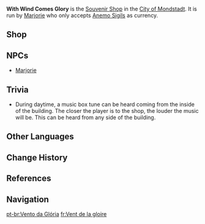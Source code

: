 {{Location Infobox
|image        = NPC Location Marjorie Context.png
|icon         = UI Souvenir Shop.png
|type         = Point of Interest
|region       = Mondstadt
|area         = Starfell Valley
|subarea      = City of Mondstadt
}}
{{Description|A popular souvenir shop in Mondstadt. It is also a place for able adventurers to pawn precious items for [[Anemo Sigil]]s. Marjorie's at your service!|World Map description}}
'''With Wind Comes Glory''' is the [[Souvenir Shop]] in the [[City of Mondstadt]]. It is run by [[Marjorie]] who only accepts [[Anemo Sigil]]s as currency. 

==Shop==
{{Vendor|Marjorie}}

==NPCs==
* [[Marjorie]]

==Trivia==
* During daytime, a music box tune can be heard coming from the inside of the building. The closer the player is to the shop, the louder the music will be. This can be heard from any side of the building.

==Other Languages==
{{Other Languages
|en       = With Wind Comes Glory
|zhs      = 荣光之风
|zhs_rm   = Róngguāng zhī Fēng
|zht      = 榮光之風
|zht_rm   = Róngguāng zhī Fēng
|zh_tl    = Wind of Glory
|ja       = 栄光の風
|ja_rm    = Eikou no Kaze<ref>{{Ref/Quest|Gift and Intent|note=Japanese Voice-Over}}</ref>
|ja_tl    = Wind of Glory
|ko       = 영광의 바람
|ko_rm    = Yeonggwang-ui Baram
|ko_tl    = Wind of Glory
|es       = Viento y Gloria
|es_tl    = Wind and Glory
|fr       = Vent de la gloire
|fr_tl    = Wind of Glory
|ru       = Великолепие ветра
|ru_tl    = 
|th       = With Wind Comes Glory
|vi       = Gió {{tt|Vinh Quang|榮光}}
|vi_tl    = 
|de       = Mit Wind kommt Ruhm
|de_tl    = With Wind Comes Glory
|id       = With Wind Comes Glory
|pt       = Vento da Glória
|pt_tl    = Wind of Glory
}}

==Change History==
{{Change History|1.0}}

==References==
{{Reflist}}

==Navigation==
{{PoI Navbox|Mondstadt}}

[[pt-br:Vento da Glória]]
[[fr:Vent de la gloire]]